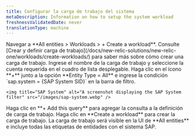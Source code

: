 ```yaml
---
title: Configurar la carga de trabajo del sistema
metaDescription: Information on how to setup the system workload
freshnessValidatedDate: never
translationType: machine
---
```


<Steps>
  <Step>
    Navegar a **All entities &gt; Workloads &gt; + Create a workload**. Consulte [Crear y definir carga de trabajo](/docs/new-relic-solutions/new-relic-one/workloads/create-workloads/) para saber más sobre cómo crear una carga de trabajo.
  </Step>

  <Step>
    Ingrese el nombre de la carga de trabajo y seleccione la cuenta requerida en el cuadro de lista desplegable.
  </Step>

  <Step>
    Haga clic en el ícono **+** junto a la opción **Entity Type = All** e ingrese la condición `sap.system = {SAP System SID}` en la barra de filtro.

    <img title="SAP System" alt="A screenshot displaying the SAP System filter" src="/images/sap-system.webp" />
  </Step>

  <Step>
    Haga clic en **+ Add this query** para agregar la consulta a la definición de carga de trabajo.
  </Step>

  <Step>
    Haga clic en **Create a workload** para crear la carga de trabajo.
  </Step>

  <Step>
    La carga de trabajo será visible en la UI de **All entities** e incluye todas las etiquetas de entidades con el sistema SAP.
  </Step>
</Steps>